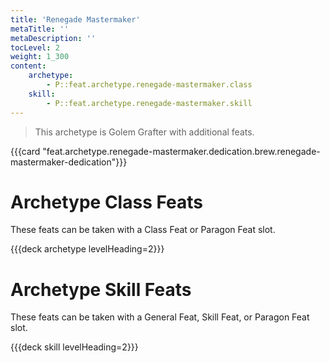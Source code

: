 ```yaml
---
title: 'Renegade Mastermaker'
metaTitle: ''
metaDescription: ''
tocLevel: 2
weight: 1_300
content:
    archetype:
        - P::feat.archetype.renegade-mastermaker.class
    skill:
        - P::feat.archetype.renegade-mastermaker.skill
---
```




> This archetype is Golem Grafter with additional feats.

{{{card "feat.archetype.renegade-mastermaker.dedication.brew.renegade-mastermaker-dedication"}}}

# Archetype Class Feats

These feats can be taken with a Class Feat or Paragon Feat slot.

{{{deck archetype levelHeading=2}}}

# Archetype Skill Feats

These feats can be taken with a General Feat, Skill Feat, or Paragon Feat slot.

{{{deck skill levelHeading=2}}}
